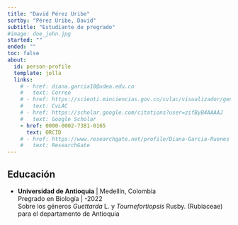 ```yaml
---
title: "David Pérez Uribe"
sortby: "Pérez Uribe, David"
subtitle: "Estudiante de pregrado"
#image: doe_john.jpg
started: ""
ended: ""
toc: false
about:
  id: person-profile
  template: jolla
  links:
    # - href: diana.garcia10@udea.edu.co
    #   text: Correo
    # - href: https://scienti.minciencias.gov.co/cvlac/visualizador/generarCurriculoCv.do?cod_rh=0001825775
    #   text: CvLAC
    # - href: https://scholar.google.com/citations?user=zifByB4AAAAJ
    #   text: Google Scholar
    - href: 0000-0002-7381-0165
      text: ORCID
    # - href: https://www.researchgate.net/profile/Diana-Garcia-Ruenes
    #   text: ResearchGate
---
```


:::{#person-profile}
:::



## Educación

-   **Universidad de Antioquia** \| Medellín, Colombia\
    Pregrado en Biología \| -2022\
    Sobre los géneros *Guettarda* L. y *Tournefortiopsis* Rusby. (Rubiaceae) para el departamento de Antioquia
